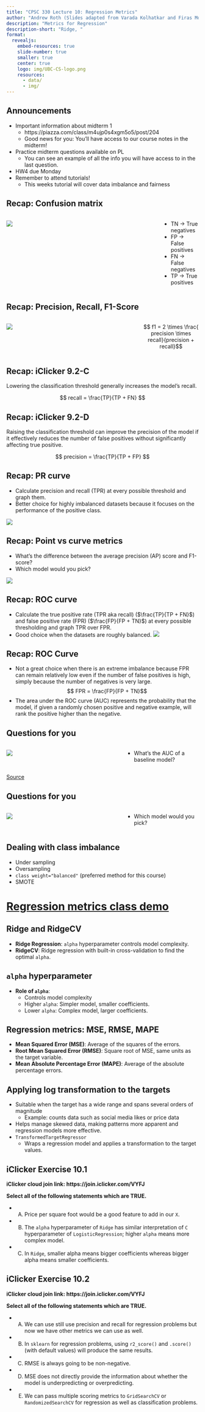 ```yaml
---
title: "CPSC 330 Lecture 10: Regression Metrics" 
author: "Andrew Roth (Slides adapted from Varada Kolhatkar and Firas Moosvi)"
description: "Metrics for Regression"
description-short: "Ridge, " 
format:
  revealjs:
    embed-resources: true
    slide-number: true
    smaller: true
    center: true
    logo: img/UBC-CS-logo.png
    resources:
      - data/
      - img/  
---
```


## Announcements 

- Important information about midterm 1
  - https://piazza.com/class/m4ujp0s4xgm5o5/post/204
  - Good news for you: You'll have access to our course notes in the midterm!
- Practice midterm questions available on PL
  - You can see an example of all the info you will have access to in the last question.
- HW4 due Monday
- Remember to attend tutorials!
  - This weeks tutorial will cover data imbalance and fairness

## Recap: Confusion matrix
:::: {.columns}
:::{.column width="80%"}
![](img/tp-fp-tn-fn-fraud.png)
:::

:::{.column width="20%"}
- TN $\rightarrow$ True negatives 
- FP $\rightarrow$ False positives 
- FN $\rightarrow$ False negatives
- TP $\rightarrow$ True positives 
:::
::::

## Recap: Precision, Recall, F1-Score
:::: {.columns}
:::{.column width="70%"}
![](img/fraud-precision-recall.png)
:::
:::{.column width="30%"}
$$ f1 = 2 \times \frac{ precision \times recall}{precision + recall}$$
:::
::::

## Recap: iClicker 9.2-C

Lowering the classification threshold generally increases the model’s recall.

$$ recall = \frac{TP}{TP + FN} $$

## Recap: iClicker 9.2-D

Raising the classification threshold can improve the precision of the model if it effectively reduces the number of false positives without significantly affecting true positive.

$$ precision = \frac{TP}{TP + FP} $$


## Recap: PR curve
- Calculate precision and recall (TPR) at every possible threshold and graph them. 
- Better choice for highly imbalanced datasets because it focuses on the performance of the positive class. 

![](img/pr-curve-example.png)


## Recap: Point vs curve metrics 

- What's the difference between the average precision (AP) score and F1-score? 
- Which model would you pick? 

![](img/pr-curve-which-model.png)

## Recap: ROC curve 
- Calculate the true positive rate (TPR aka recall) ($\frac{TP}{TP + FN}$) and false positive rate (FPR) ($\frac{FP}{FP + TN}$) at every possible thresholding and graph TPR over FPR. 
- Good choice when the datasets are roughly balanced. 
![](img/roc-curve-example.png)

## Recap: ROC Curve 
- Not a great choice when there is an extreme imbalance because FPR can remain relatively low even if the number of false positives is high, simply because the number of negatives is very large.  
$$ FPR  = \frac{FP}{FP + TN}$$ 
- The area under the ROC curve (AUC) represents the probability that the model, if given a randomly chosen positive and negative example, will rank the positive higher than the negative.

## Questions for you {.smaller}
:::: {.columns}
:::{.column width="60%"}
![](img/roc-baseline.png) 
:::
:::{.column width="40%"}
- What's the AUC of a baseline model? 
:::
::::

[Source](https://developers.google.com/machine-learning/crash-course/classification/roc-and-auc)

## Questions for you {.smaller}

:::: {.columns}
:::{.column width="60%"}
![](img/roc-curve-which-model.png)
:::
:::{.column width="40%"}
- Which model would you pick? 
:::
::::

## Dealing with class imbalance
- Under sampling 
- Oversampling 
- `class weight="balanced"` (preferred method for this course)
- SMOTE


# [Regression metrics class demo](https://github.com/UBC-CS/cpsc330-2024W2/blob/main/lectures/204-Andy-lectures/class_demos/demo_10-regression-metrics.ipynb)

## Ridge and RidgeCV
- **Ridge Regression**: `alpha` hyperparameter controls model complexity.
- **RidgeCV**: Ridge regression with built-in cross-validation to find the optimal `alpha`.

## `alpha` hyperparameter
- **Role of `alpha`**:
  - Controls model complexity
  - Higher `alpha`: Simpler model, smaller coefficients.
  - Lower `alpha`: Complex model, larger coefficients.

## Regression metrics: MSE, RMSE, MAPE

- **Mean Squared Error (MSE)**: Average of the squares of the errors.
- **Root Mean Squared Error (RMSE)**: Square root of MSE, same units as the target variable.
- **Mean Absolute Percentage Error (MAPE)**: Average of the absolute percentage errors.

## Applying log transformation to the targets

- Suitable when the target has a wide range and spans several orders of magnitude 
  - Example: counts data such as social media likes or price data
- Helps manage skewed data, making patterns more apparent and regression models more effective.
- `TransformedTargetRegressor`
  - Wraps a regression model and applies a transformation to the target values.


## iClicker Exercise 10.1

**iClicker cloud join link: https://join.iclicker.com/VYFJ**

**Select all of the following statements which are TRUE.**

- (A) Price per square foot would be a good feature to add in our `X`. 
- (B) The `alpha` hyperparameter of `Ridge` has similar interpretation of `C` hyperparameter of `LogisticRegression`; higher `alpha` means more complex model. 
- (C) In `Ridge`, smaller alpha means bigger coefficients whereas bigger alpha means smaller coefficients.  


## iClicker Exercise 10.2

**iClicker cloud join link: https://join.iclicker.com/VYFJ**

**Select all of the following statements which are TRUE.**

- (A) We can use still use precision and recall for regression problems but now we have other metrics we can use as well.
- (B) In `sklearn` for regression problems, using `r2_score()` and `.score()` (with default values) will produce the same results.
- (C) RMSE is always going to be non-negative.
- (D) MSE does not directly provide the information about whether the model is underpredicting or overpredicting.
- (E) We can pass multiple scoring metrics to `GridSearchCV` or `RandomizedSearchCV` for regression as well as classification problems. 
